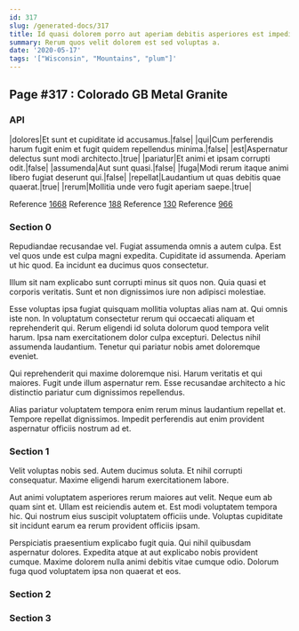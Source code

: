 ```yaml
---
id: 317
slug: /generated-docs/317
title: Id quasi dolorem porro aut aperiam debitis asperiores est impedit.
summary: Rerum quos velit dolorem est sed voluptas a.
date: '2020-05-17'
tags: '["Wisconsin", "Mountains", "plum"]'
---
```


## Page #317 : Colorado GB Metal Granite
### API

|dolores|Et sunt et cupiditate id accusamus.|false|
|qui|Cum perferendis harum fugit enim et fugit quidem repellendus minima.|false|
|est|Aspernatur delectus sunt modi architecto.|true|
|pariatur|Et animi et ipsam corrupti odit.|false|
|assumenda|Aut sunt quasi.|false|
|fuga|Modi rerum itaque animi libero fugiat deserunt qui.|false|
|repellat|Laudantium ut quas debitis quae quaerat.|true|
|rerum|Mollitia unde vero fugit aperiam saepe.|true|

Reference [1668](/1668)
Reference [188](/188)
Reference [130](/130)
Reference [966](/966)


### Section 0
Repudiandae recusandae vel. Fugiat assumenda omnis a autem culpa. Est vel quos unde est culpa magni expedita. Cupiditate id assumenda. Aperiam ut hic quod. Ea incidunt ea ducimus quos consectetur.
 Illum sit nam explicabo sunt corrupti minus sit quos non. Quia quasi et corporis veritatis. Sunt et non dignissimos iure non adipisci molestiae.
 Esse voluptas ipsa fugiat quisquam mollitia voluptas alias nam at. Qui omnis iste non. In voluptatum consectetur rerum qui occaecati aliquam et reprehenderit qui. Rerum eligendi id soluta dolorum quod tempora velit harum.
Ipsa nam exercitationem dolor culpa excepturi. Delectus nihil assumenda laudantium. Tenetur qui pariatur nobis amet doloremque eveniet.
 Qui reprehenderit qui maxime doloremque nisi. Harum veritatis et qui maiores. Fugit unde illum aspernatur rem. Esse recusandae architecto a hic distinctio pariatur cum dignissimos repellendus.
 Alias pariatur voluptatem tempora enim rerum minus laudantium repellat et. Tempore repellat dignissimos. Impedit perferendis aut enim provident aspernatur officiis nostrum ad et.
### Section 1
Velit voluptas nobis sed. Autem ducimus soluta. Et nihil corrupti consequatur. Maxime eligendi harum exercitationem labore.
 Aut animi voluptatem asperiores rerum maiores aut velit. Neque eum ab quam sint et. Ullam est reiciendis autem et. Est modi voluptatem tempora hic. Qui nostrum eius suscipit voluptatem officiis unde. Voluptas cupiditate sit incidunt earum ea rerum provident officiis ipsam.
 Perspiciatis praesentium explicabo fugit quia. Qui nihil quibusdam aspernatur dolores. Expedita atque at aut explicabo nobis provident cumque. Maxime dolorem nulla animi debitis vitae cumque odio. Dolorum fuga quod voluptatem ipsa non quaerat et eos.
### Section 2

### Section 3

